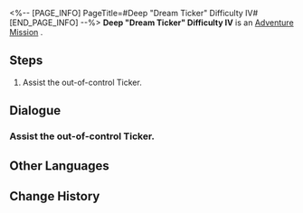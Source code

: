 <%-- [PAGE_INFO]
PageTitle=#Deep "Dream Ticker" Difficulty IV#
[END_PAGE_INFO] --%>
{{Stub|Dialogue, characters, and location(s)}}
{{Mission Infobox
|id            = 8020211
|title         = 
|image         = Mission Deep "Dream Ticker" Difficulty IV.png
|type          = Adventure
|event_name    = 
|chapter       = 
|requirements  = 
|summary       = <!--official mission summary from Fate's Atlas-->
|characters    = <!--characters that appear in this mission-->
|startLocation = <!--location as it intially appears on the mission screen-->
|world         = <!--i.e. Penacony-->
|area          = <!--i.e. A Child's Dream-->
|prev          = 
|next          = 
|exp           = 
|credits       = 
|stellarJade   = 
|other         = 
}}
'''Deep "Dream Ticker" Difficulty IV''' is an [[Adventure Mission]]<!--in [world]-->.

==Steps==
# Assist the out-of-control Ticker.

<!--
==Gameplay Notes==

--><!--
==Trial Character==

-->
==Dialogue==
{{Stub Dialogue}}
===Assist the out-of-control Ticker.===
{{Mission Description|type=adventure|location=<!--to be added-->|Many prison areas have been taken over by these strange Tickers. You have to find a way to fix them, so they don't interfere with the rebuilding of Dreamville.}}
{{Dialogue Start}}
:{{tx}}
{{Dialogue End}}

==Other Languages==
{{Other Languages
|en   = Deep "Dream Ticker" Difficulty IV
|zhs  = 深层「梦境迷钟」难度IV
|zht  = 深層「夢境迷鐘」難度IV
|ja   = 深層夢境「夢境の迷い時計」難易度IV
|ko   = 깊은 층 「꿈세계 시계」 난이도 IV
|es   = Minutero onírico profundo, dificultad IV
|fr   = Profondeurs : « Horloge des rêves » difficulté IV
|ru   = Нижний мир: Ходики Мира грёз IV
|th   = "นาฬิกาในห้วงฝัน" ชั้นลึก ระดับความยาก IV
|vi   = "Đồng Hồ Mộng Mị" Tầng Sâu - Độ Khó IV
|de   = Tief „Traumuhr“ Schwierigkeitsgrad IV
|id   = "Jam Dunia Mimpi" yang Dalam: Tingkat Kesulitan IV
|pt   = "Relógio Onírico" Profundo Dificuldade IV
}}

==Change History==
{{Change History|2.0}}

